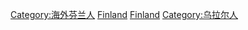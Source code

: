 [[Category:海外芬兰人|Category:海外芬兰人]]
[[Category:各族裔人物|Finland]]
[[Category:歐洲裔|Finland]]
[[Category:乌拉尔人|Category:乌拉尔人]]